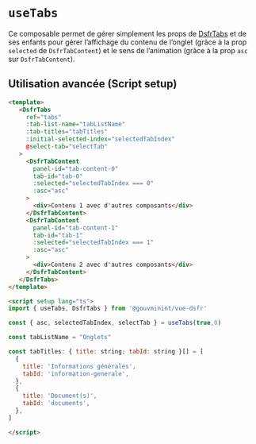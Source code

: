 
<Meta title="Composables/useTabs" />

# `useTabs`

Ce composable permet de gérer simplement les props de [DsfrTabs](/docs/composants-dsfrtabs--docs) et de ses enfants pour gérer l’affichage du contenu de l’onglet (grâce à la prop `selected` de `DsfrTabContent`) et le sens de l’animation (grâce à la prop `asc` sur `DsfrTabContent`).

## Utilisation avancée (Script setup)

```html
<template>
   <DsfrTabs
     ref="tabs"
     :tab-list-name="tabListName"
     :tab-titles="tabTitles"
     :initial-selected-index="selectedTabIndex"
     @select-tab="selectTab"
   >
     <DsfrTabContent
       panel-id="tab-content-0"
       tab-id="tab-0"
       :selected="selectedTabIndex === 0"
       :asc="asc"
     >
       <div>Contenu 1 avec d'autres composants</div>
     </DsfrTabContent>
     <DsfrTabContent
       panel-id="tab-content-1"
       tab-id="tab-1"
       :selected="selectedTabIndex === 1"
       :asc="asc"
     >
       <div>Contenu 2 avec d'autres composants</div>
     </DsfrTabContent>
   </DsfrTabs>
</template>

<script setup lang="ts">
import { useTabs, DsfrTabs } from '@gouvminint/vue-dsfr'

const { asc, selectedTabIndex, selectTab } = useTabs(true,0)

const tabListName = "Onglets"

const tabTitles: { title: string; tabId: string }[] = [
  {
    title: 'Informations générales',
    tabId: 'information-generale',
  },
  {
    title: 'Document(s)',
    tabId: 'documents',
  },
]

</script>
```
